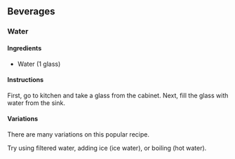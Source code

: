 ## Beverages {-}

### Water {-}

#### Ingredients {-}

* Water (1 glass)

#### Instructions {-}

First, go to kitchen and take a glass from the cabinet. Next, fill the glass with water from the sink.


#### Variations {-}

There are many variations on this popular recipe.

Try using filtered water, adding ice (ice water), or boiling (hot water).

